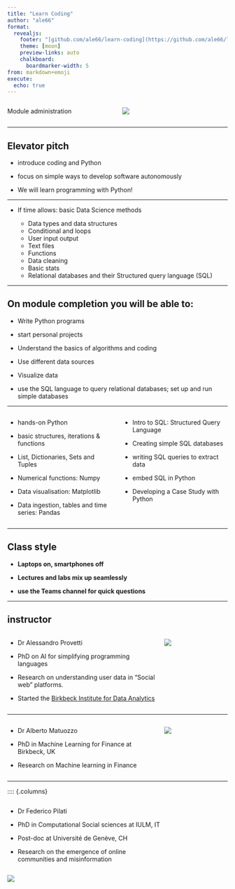 ```yaml
---
title: "Learn Coding"
author: "ale66"
format: 
  revealjs:
    footer: "[github.com/ale66/learn-coding](https://github.com/ale66/learn-coding)&nbsp;&nbsp;&nbsp;"
    theme: [moon]
    preview-links: auto
    chalkboard: 
      boardmarker-width: 5
from: markdown+emoji
execute:
  echo: true
---
```


:::: {.columns}

::: {.column width="50%"}

Module administration

:::

::: {.column width="50%"}

![](./imgs/a-module_admin0.jpg)

:::

::::

---

## Elevator pitch

- introduce coding and Python

- focus on simple ways to develop software autonomously

- We will learn programming with Python!

---

- If time allows: basic Data Science methods 

  - Data types and data structures
  - Conditional and loops
  - User input output
  - Text files
  - Functions
  - Data cleaning
  - Basic stats
  - Relational databases and their Structured query language \(SQL\)

---

## On module completion you will be able to:

- Write Python programs

- start personal projects

- Understand the basics of algorithms and coding

- Use different data sources

- Visualize data

- use the SQL language to query relational databases; set up and run simple databases

---

:::: {.columns}

::: {.column width="50%"}

- hands-on Python

- basic structures, iterations & functions

- List, Dictionaries, Sets and Tuples

- Numerical functions: Numpy

- Data visualisation: Matplotlib

- Data ingestion, tables and time series: Pandas

:::

::: {.column width="50%"}

- Intro to SQL: Structured Query Language

- Creating simple SQL databases

- writing SQL queries to extract data

- embed SQL in Python

-  Developing a Case Study with Python

:::

::::


---

## Class style

- __Laptops on, smartphones off__ 

- __Lectures and labs mix up seamlessly__ 

- __use the Teams channel for quick questions__ 


---

## instructor

:::: {.columns}

::: {.column width="70%"}

- Dr Alessandro Provetti

- PhD on AI for simplifying programming languages 

- Research on understanding user data in “Social web” platforms. 

- Started the [Birkbeck Institute for Data Analytics](http://www.bida.bbk.ac.uk/)

:::

::: {.column width="30%"}

![](./imgs/alessandro_provetti.jpg)

:::

::::

---

:::: {.columns}

::: {.column width="70%"}

- Dr Alberto Matuozzo
  
- PhD in Machine Learning for Finance at Birkbeck, UK

- Research on Machine learning in Finance

:::

::: {.column width="30%"}

![](./imgs/alberto_matuozzo.jpg)

:::

::::


---

:::: {.columns}

::: {.column width="70%"}

- Dr Federico Pilati

- PhD in Computational Social sciences at IULM, IT

- Post-doc at Université de Genève, CH

- Research on the emergence of online communities and misinformation  

:::

::: {.column width="30%"}

![](./imgs/federico_pilati.png)

:::